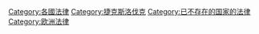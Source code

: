 [[Category:各國法律|Category:各國法律]]
[[Category:捷克斯洛伐克|Category:捷克斯洛伐克]]
[[Category:已不存在的国家的法律|Category:已不存在的国家的法律]]
[[Category:欧洲法律|Category:欧洲法律]]